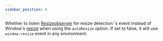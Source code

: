 ```yaml
---
sidebar_position: 4
---
```



<OptionDescriptor type="boolean" defaultVal="true" />

Whether to listen [Resizeobserver](https://developer.mozilla.org/en-US/docs/Web/API/ResizeObserver) for resize detection 's event instead of Window's [resize](https://developer.mozilla.org/en-US/docs/Web/API/Window/resize_event) when using the `autoResize` option.
If set to false, it will use `window.resize` event in any environment.
